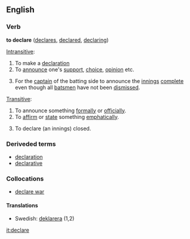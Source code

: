 ==English==
===Verb===
'''to declare'''  ([[declares]], [[declared]], [[declaring]]) 

[[Intransitive]]:
#To make a [[declaration]]
#To [[announce]] one's [[support]], [[choice]], [[opinion]] etc.
#{{cricket}} For the [[captain]] of the batting side to announce the [[innings]] [[complete]] even though all [[batsman|batsmen]] have not been [[dismiss]]ed.

[[Transitive]]:
#To announce something [[formal]]ly or [[official]]ly.
#To [[affirm]] or [[state]] something [[emphatic]]ally.
#{{cricket}} To declare (an innings) closed.

===Deriveded terms===
*[[declaration]]
*[[declarative]]

===Collocations===
*[[declare war]]

====Translations====
*Swedish: [[deklarera]] (1,2)

[[it:declare]]